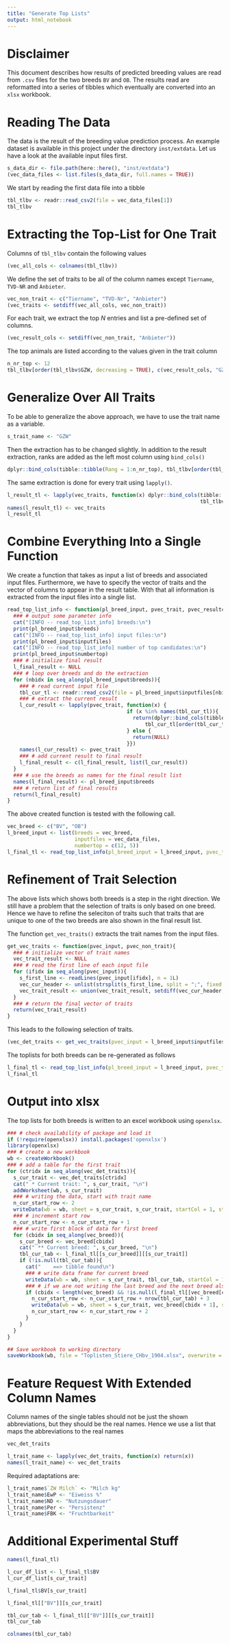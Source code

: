 ```yaml
---
title: "Generate Top Lists"
output: html_notebook
---
```



# Disclaimer
This document describes how results of predicted breeding values are read from `.csv` files for the two breeds `BV` and `OB`. The results read are reformatted into a series of tibbles which eventually are converted into an `xlsx` workbook. 



# Reading The Data
The data is the result of the breeding value prediction process. An example dataset is available in this project under the directory `inst/extdata`. Let us have a look at the available input files first.

```r
s_data_dir <- file.path(here::here(), "inst/extdata")
(vec_data_files <- list.files(s_data_dir, full.names = TRUE))
```

We start by reading the first data file into a tibble

```r
tbl_tlbv <- readr::read_csv2(file = vec_data_files[1])
tbl_tlbv
```



# Extracting the Top-List for One Trait
Columns of `tbl_tlbv` contain the following values

```r
(vec_all_cols <- colnames(tbl_tlbv))
```

We define the set of traits to be all of the column names except `Tiername`, `TVD-NR` and `Anbieter`. 

```r
vec_non_trait <- c("Tiername", "TVD-Nr", "Anbieter")
(vec_traits <- setdiff(vec_all_cols, vec_non_trait))
```

For each trait, we extract the top $N$ entries and list a pre-defined set of columns.

```r
(vec_result_cols <- setdiff(vec_non_trait, "Anbieter"))
```

The top animals are listed according to the values given in the trait column

```r
n_nr_top <- 12
tbl_tlbv[order(tbl_tlbv$GZW, decreasing = TRUE), c(vec_result_cols, "GZW")][1:n_nr_top,]
```



# Generalize Over All Traits
To be able to generalize the above approach, we have to use the trait name as a variable. 

```r
s_trait_name <- "GZW"
```

Then the extraction has to be changed slightly. In addition to the result extraction, ranks are added as the left most column using `bind_cols()`

```r
dplyr::bind_cols(tibble::tibble(Rang = 1:n_nr_top), tbl_tlbv[order(tbl_tlbv[[s_trait_name]], decreasing = TRUE), c(vec_result_cols, s_trait_name)][1:n_nr_top,])
```

The same extraction is done for every trait using `lapply()`.

```r
l_result_tl <- lapply(vec_traits, function(x) dplyr::bind_cols(tibble::tibble(Rang = 1:n_nr_top), 
                                                               tbl_tlbv[order(tbl_tlbv[[x]], decreasing = TRUE), c(vec_result_cols, x)][1:n_nr_top,]))
names(l_result_tl) <- vec_traits
l_result_tl
```



# Combine Everything Into a Single Function
We create a function that takes as input a list of breeds and associated input files. Furthermore, we have to specify the vector of traits and the vector of columns to appear in the result table. With that all information is extracted from the input files into a single list.

```r
read_top_list_info <- function(pl_breed_input, pvec_trait, pvec_resultcols){
  ### # output some parameter info
  cat("[INFO -- read_top_list_info] breeds:\n")
  print(pl_breed_input$breeds)
  cat("[INFO -- read_top_list_info] input files:\n")
  print(pl_breed_input$inputfiles)
  cat("[INFO -- read_top_list_info] number of top candidates:\n")
  print(pl_breed_input$numbertop)
  ### # initialize final result
  l_final_result <- NULL
  ### # loop over breeds and do the extraction
  for (nbidx in seq_along(pl_breed_input$breeds)){
    ### # read current input file
    tbl_cur_tl <- readr::read_csv2(file = pl_breed_input$inputfiles[nbidx])
    ### # extract the current result
    l_cur_result <- lapply(pvec_trait, function(x) {
                                       if (x %in% names(tbl_cur_tl)){
                                         return(dplyr::bind_cols(tibble::tibble(Rang = 1:pl_breed_input$numbertop[nbidx]), 
                                             tbl_cur_tl[order(tbl_cur_tl[[x]], decreasing = TRUE), c(pvec_resultcols, x)][1:pl_breed_input$numbertop[nbidx],]))
                                       } else {
                                         return(NULL)
                                       }})
    names(l_cur_result) <- pvec_trait
    ### # add current result to final result
    l_final_result <- c(l_final_result, list(l_cur_result))
  }
  ### # use the breeds as names for the final result list
  names(l_final_result) <- pl_breed_input$breeds
  ### # return list of final results
  return(l_final_result)
}
```

The above created function is tested with the following call. 

```r
vec_breed <- c("BV", "OB")
l_breed_input <- list(breeds = vec_breed,
                      inputfiles = vec_data_files,
                      numbertop = c(12, 5))
l_final_tl <- read_top_list_info(pl_breed_input = l_breed_input, pvec_trait = vec_traits, pvec_resultcols = vec_result_cols)
```


# Refinement of Trait Selection
The above lists which shows both breeds is a step in the right direction. We still have a problem that the selection of traits is only based on one breed. Hence we have to refine the seleciton of traits such that traits that are unique to one of the two breeds are also shown in the final result list.

The function `get_vec_traits()` extracts the trait names from the input files. 

```r
get_vec_traits <- function(pvec_input, pvec_non_trait){
  ### # initialize vector of trait names
  vec_trait_result <- NULL
  ### # read the first line of each input file
  for (ifidx in seq_along(pvec_input)){
    s_first_line <- readLines(pvec_input[ifidx], n = 1L)
    vec_cur_header <- unlist(strsplit(s_first_line, split = ";", fixed = TRUE))
    vec_trait_result <- union(vec_trait_result, setdiff(vec_cur_header, pvec_non_trait))
  }
  ### # return the final vector of traits
  return(vec_trait_result)
}
```


This leads to the following selection of traits. 

```r
(vec_det_traits <- get_vec_traits(pvec_input = l_breed_input$inputfiles, pvec_non_trait = vec_non_trait))
```

The toplists for both breeds can be re-generated as follows

```r
l_final_tl <- read_top_list_info(pl_breed_input = l_breed_input, pvec_trait = vec_det_traits, pvec_resultcols = vec_result_cols)
l_final_tl
```


# Output into xlsx
The top lists for both breeds is written to an excel workbook using `openxlsx`. 


```r
### # check availability of package and load it
if (!require(openxlsx)) install.packages('openxlsx')
library(openxlsx)
### # create a new workbook
wb <- createWorkbook()
### # add a table for the first trait
for (ctridx in seq_along(vec_det_traits)){
  s_cur_trait <- vec_det_traits[ctridx]
  cat(" * Current trait: ", s_cur_trait, "\n")
  addWorksheet(wb, s_cur_trait)
  ### # writing the data, start with trait name
  n_cur_start_row <- 2
  writeData(wb = wb, sheet = s_cur_trait, s_cur_trait, startCol = 1, startRow = n_cur_start_row)
  ### # increment start row
  n_cur_start_row <- n_cur_start_row + 1
  ### # write first block of data for first breed
  for (cbidx in seq_along(vec_breed)){
    s_cur_breed <- vec_breed[cbidx]
    cat(" ** Current breed: ", s_cur_breed, "\n")
    tbl_cur_tab <- l_final_tl[[s_cur_breed]][[s_cur_trait]]
    if (!is.null(tbl_cur_tab)){
      cat("    ==> tibble found\n")
      ### # write data frame for current breed
      writeData(wb = wb, sheet = s_cur_trait, tbl_cur_tab, startCol = 1, startRow = n_cur_start_row)
      ### # if we are not writing the last breed and the next breed also has toplist info, increment start row for second breed
      if (cbidx < length(vec_breed) && !is.null(l_final_tl[[vec_breed[cbidx+1]]][[s_cur_trait]])){
        n_cur_start_row <- n_cur_start_row + nrow(tbl_cur_tab) + 3
        writeData(wb = wb, sheet = s_cur_trait, vec_breed[cbidx + 1], startCol = 1, startRow = n_cur_start_row)
        n_cur_start_row <- n_cur_start_row + 2
      }
    }
  }
}

## Save workbook to working directory
saveWorkbook(wb, file = "Toplisten_Stiere_CHbv_1904.xlsx", overwrite = TRUE)
```


# Feature Request With Extended Column Names
Column names of the single tables should not be just the shown abbreviations, but they should be the real names. Hence we use a list that maps the abbreviations to the real names


```r
vec_det_traits
```

```r
l_trait_name <- lapply(vec_det_traits, function(x) return(x))
names(l_trait_name) <- vec_det_traits
```

Required adaptations are:

```r
l_trait_name$`ZW Milch` <- "Milch kg"
l_trait_name$EwP <- "Eiweiss %"
l_trait_name$ND <- "Nutzungsdauer"
l_trait_name$Per <- "Persistenz"
l_trait_name$FBK <- "Fruchtbarkeit"

```



# Additional Experimental Stuff
```r
names(l_final_tl)
```

```r
l_cur_df_list <- l_final_tl$BV
l_cur_df_list[s_cur_trait]
```


```r
l_final_tl$BV[s_cur_trait]
```

```r
l_final_tl[["BV"]][s_cur_trait]
```

```r
tbl_cur_tab <- l_final_tl[["BV"]][[s_cur_trait]]
tbl_cur_tab
```

```r
colnames(tbl_cur_tab)
```


